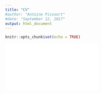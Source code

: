 ```yaml
---
title: "CV"
#author: "Antoine Pissoort"
#date: "September 12, 2017"
output: html_document
---
```


```r
knitr::opts_chunk$set(echo = TRUE)
```

<!-- <center>  -->
<!-- <embed src="/page/CV_Antoine_Pissoort.pdf" type="application/pdf"" width="500" height="375" class="responsive"> -->
<!-- <a href="CV_Antoine_Pissoort.pdf">download</a> -->
<!-- </center> -->

![](/static/page/CV_Antoine_Pissoort.pdf)